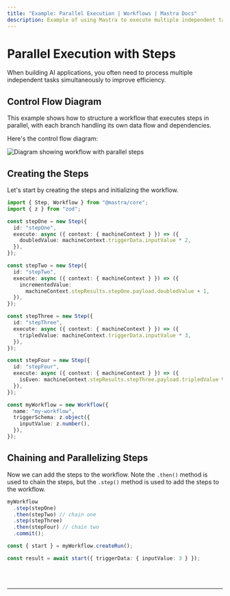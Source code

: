 ```yaml
---
title: "Example: Parallel Execution | Workflows | Mastra Docs"
description: Example of using Mastra to execute multiple independent tasks in parallel within a workflow.
---
```



# Parallel Execution with Steps

When building AI applications, you often need to process multiple independent tasks simultaneously to improve efficiency.

## Control Flow Diagram

This example shows how to structure a workflow that executes steps in parallel, with each branch handling its own data flow and dependencies.

Here's the control flow diagram:

<img
  src="/parallel-chains.png"
  alt="Diagram showing workflow with parallel steps"
  width={600}
/>

## Creating the Steps

Let's start by creating the steps and initializing the workflow.

```ts showLineNumbers copy
import { Step, Workflow } from "@mastra/core";
import { z } from "zod";

const stepOne = new Step({
  id: "stepOne",
  execute: async ({ context: { machineContext } }) => ({
    doubledValue: machineContext.triggerData.inputValue * 2,
  }),
});

const stepTwo = new Step({
  id: "stepTwo",
  execute: async ({ context: { machineContext } }) => ({
    incrementedValue:
      machineContext.stepResults.stepOne.payload.doubledValue + 1,
  }),
});

const stepThree = new Step({
  id: "stepThree",
  execute: async ({ context: { machineContext } }) => ({
    tripledValue: machineContext.triggerData.inputValue * 3,
  }),
});

const stepFour = new Step({
  id: "stepFour",
  execute: async ({ context: { machineContext } }) => ({
    isEven: machineContext.stepResults.stepThree.payload.tripledValue % 2 === 0,
  }),
});

const myWorkflow = new Workflow({
  name: "my-workflow",
  triggerSchema: z.object({
    inputValue: z.number(),
  }),
});
```

## Chaining and Parallelizing Steps

Now we can add the steps to the workflow. Note the `.then()` method is used to chain the steps, but the `.step()` method is used to add the steps to the workflow.

```ts showLineNumbers copy
myWorkflow
  .step(stepOne)
  .then(stepTwo) // chain one
  .step(stepThree)
  .then(stepFour) // chain two
  .commit();

const { start } = myWorkflow.createRun();  

const result = await start({ triggerData: { inputValue: 3 } });
```

<br />
<br />
<hr className="dark:border-[#404040] border-gray-300" />
<br />
<br />
<GithubLink
  link={
    "https://github.com/mastra-ai/mastra/blob/main/examples/basics/workflows/workflow-with-parallel-steps"
  }
/>
